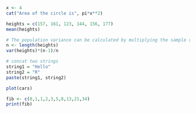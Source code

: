 ```{r}
x <- 4
cat("Area of the circle is", pi*x**2)
```
```{r}
heights = c(157, 161, 123, 144, 156, 177)
mean(heights)
```
```{r}
# The population variance can be calculated by multiplying the sample variance by (n-1)/n as follows.
n <- length(heights)
var(heights)*(n-1)/n
```
```{r}
# concat two strings
string1 = "Hello"
string2 = "R"
paste(string1, string2)
```


```{r}
plot(cars)
```

```{r}
fib <- c(0,1,1,2,3,5,8,13,21,34)
print(fib)
```
